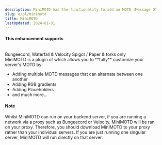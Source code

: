 ```yaml
---
description: MiniMOTD has the functionality to add an MOTD (Message Of The Day) to your server, which shows on the Multiplayer page of Minecraft before a player logs into your server.
slug: e/pl/minimotd
title: MiniMOTD
lastUpdated: 2024-01-01
---
```



#### This enhancement supports

<br/>
<MainStatusPill success>Bungeecord, Waterfall & Velocity</MainStatusPill> <MainStatusPill warning>Spigot / Paper & forks only</MainStatusPill> 
<br/>
MiniMOTD is a plugin of which allows you to **fully** customize your server's MOTD by:

<ul class="pl-5 list-disc">
    <li>Adding multiple MOTD messages that can alternate between one another</li>
    <li>Adding RGB gradients</li>
    <li>Adding Placeholders</li>
    <li>and much more...</li>
</ul>

#### Note

Whilst MiniMOTD can run on your backend server, if you are running a network via a proxy such as Bungeecord or Velocity, MiniMOTD will be ran on your proxy. Therefore, you should download MiniMOTD to your proxy rather than your individual servers. If you are just running one singular server, MiniMOTD will run directly on that server.

<CardGrid>
  <LinkCard title="Download (SpigotMC)" href="https://www.spigotmc.org/resources/minimotd-server-list-motd-plugin-with-rgb-gradients.81254/" />
  <LinkCard title="Download (Modrinth)" href="https://modrinth.com/plugin/minimotd" />
  <LinkCard title="Documentation" href="https://docs.advntr.dev/minimessage/" />
</CardGrid>
